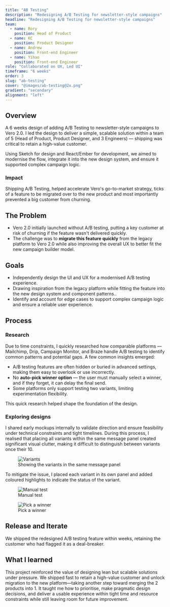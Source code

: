 ```yaml
---
title: "AB Testing"
description: "Redesigning A/B Testing for newsletter-style campaigns"
headline: "Redesigning A/B Testing for newsletter-style campaigns"
team:
  - name: Rory
    position: Head of Product
  - name: KC
    position: Product Designer
  - name: Andrew
    position: Front-end Engineer
  - name: Yihao
    position: Front-end Engineer
role: "Collaborated on UX, Led UI"
timeframe: "6 weeks"
order: 3
slug: "ab-testing"
cover: "@images/ab-testing@2x.png"
gradient: "secondary"
alignment: "left"
---
```




## Overview

A 6 weeks design of adding A/B Testing to newsletter-style campaigns to Vero 2.0. I led the design to deliver a simple, scalable solution within a team of 5 (Head of Product, Product Designer, and 3 Engineers) — shipping was critical to retain a high-value customer.

Using Sketch for design and React/Ember for development, we aimed to modernise the flow, integrate it into the new design system, and ensure it supported complex campaign logic.

### Impact

Shipping A/B Testing, helped accelerate Vero's go-to-market strategy, ticks of a feature to be migrated over to the new product and most importantly prevented a big customer from churning.

## The Problem

- Vero 2.0 initially launched without A/B testing, putting a key customer at
  risk of churning if the feature wasn't delivered quickly.
- The challenge was to **migrate this feature quickly** from the legacy
  platform to Vero 2.0 while also improving the overall UX to better fit the
  new campaign builder model.

## Goals

- Independently design the UI and UX for a modernised A/B testing experience.
- Drawing inspiration from the legacy platform while fitting the feature into
  the new design system and component patterns..
- Identify and account for edge cases to support complex campaign logic and
  ensure a reliable user experience.

## Process

### Research

Due to time constraints, I quickly researched how comparable platforms — Mailchimp, Drip, Campaign Monitor, and Braze handle A/B testing to identify common patterns and potential gaps. A few common insights emerged:

- A/B testing features are often hidden or buried in advanced settings, making them easy to overlook or use incorrectly.
- No **auto-pick winner option** — the user must manually select a winner, and if they forget, it can delay the final send.
- Some platforms only support testing two variants, limiting experimentation flexibility.

This quick research helped shape the foundation of the design.

### Exploring designs

I shared early mockups internally to validate direction and ensure feasibility
under technical constraints and tight timelines. During this process, I realised that placing all variants within the same message panel created significant visual clutter, making it difficult to distinguish between variants once their 10.

<figure>
  <div class="overflow-hidden rounded-4xl bg-cyan-50">
    <Image class="drop-shadow-xl" src={variantsImage} alt="Variants" />
  </div>
  <figcaption>Showing the variants in the same message panel</figcaption>
</figure>

To mitigate the issue, I placed each variant in its own panel and added coloured highlights to indicate the status of the variant.

<figure>
  <Image
    class="rounded-4xl bg-cyan-50"
    src={manualTestImage}
    alt="Manual test"
  />
  <figcaption>Manual test</figcaption>
</figure>

<figure>
  <Image
    class="rounded-4xl bg-cyan-50"
    src={pickAWinnerImage}
    alt="Pick a winner"
  />
  <figcaption>Pick a winner</figcaption>
</figure>

## Release and Iterate

We shipped the redesigned A/B testing feature within weeks, retaining the customer who had flagged it as a deal-breaker.

## What I learned

This project reinforced the value of designing lean but scalable solutions under pressure. We shipped fast to retain a high-value customer and unlock migration to the new platform—taking another step toward merging the 2 products into 1. It taught me how to prioritise, make pragmatic design decisions, and deliver a usable experience within tight time and resource constraints while still leaving room for future improvement.
